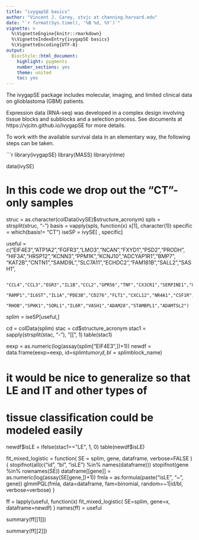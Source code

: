 ```yaml
---
title: "ivygapSE basics"
author: "Vincent J. Carey, stvjc at channing.harvard.edu"
date: "`r format(Sys.time(), '%B %d, %Y')`"
vignette: >
  %\VignetteEngine{knitr::rmarkdown}
  %\VignetteIndexEntry{ivygapSE basics}
  %\VignetteEncoding{UTF-8}
output:
  BiocStyle::html_document:
    highlight: pygments
    number_sections: yes
    theme: united
    toc: yes
---
```



The ivygapSE package includes molecular, imaging, and 
limited clinical data on glioblastoma (GBM) patients.

Expression data (RNA-seq) was developed in a complex design
involving tissue blocks and subblocks and a selection process.
See documents at https://vjcitn.github.io/ivygapSE for more
details.

To work with the available survival data in an elementary
way, the following steps can be taken.


```r
library(ivygapSE)
library(MASS)
library(nlme)

data(ivySE)

# In this code we drop out the "CT"-only samples
struc = as.character(colData(ivySE)$structure_acronym)
spls = strsplit(struc, "-")
basis = vapply(spls, function(x) x[1], character(1))
specific = which(basis!= "CT")
iseSP = ivySE[ , specific]

useful = c("EIF4E3","ATP1A2","FGFR3","LMO3","NCAN","FXYD1","PSD2","PRODH",
           "HIF3A","HRSP12","KCNN3","PPM1K","KCNJ10","ADCYAP1R1","BMP7",
           "KAT2B","CNTN1","SAMD9L","SLC7A11","ECHDC2","FAM181B","SALL2","SASH1",
           
           "CCL4","CCL3","EGR3","IL1B","CCL2","GPR56","TNF","CX3CR1","SERPINE1","CSF1",
           "RAMP1","IL6ST","IL1A","PDE3B","CD276","FLT1","CXCL12","NR4A1","CSF1R","CCR1",
           "RHOB","SPHK1","SORL1","IL6R","VASH1","ADAM28","STAMBPL1","ADAMTSL2")

splim = iseSP[useful,]


cd = colData(splim)
stac = cd$structure_acronym
stac1 = sapply(strsplit(stac, "-"), "[[", 1)
table(stac1)

eexp = as.numeric(log(assay(splim["EIF4E3",])+1))
newdf = data.frame(eexp=eexp, id=splim$tumor_id, bl=splim$block_name)

# it would be nice to generalize so that LE and IT and other types of
# tissue classification could be modeled easily


newdf$isLE = ifelse(stac1=="LE", 1, 0)
table(newdf$isLE)

fit_mixed_logistic = function( SE = splim, gene, dataframe, verbose=FALSE ) {
  stopifnot(all(c("id", "bl", "isLE") %in% names(dataframe)))
  stopifnot(gene %in% rownames(SE))
  dataframe[[gene]] = as.numeric(log(assay(SE[gene,])+1))
  fmla = as.formula(paste("isLE", "~", gene))
  glmmPQL(fmla, data=dataframe, fam=binomial, random=~1|id/bl, verbose=verbose)
  }

ff = lapply(useful, function(x) fit_mixed_logistic( SE=splim, gene=x, dataframe=newdf) )
names(ff) = useful

summary(ff[[1]])

summary(ff[[2]])
